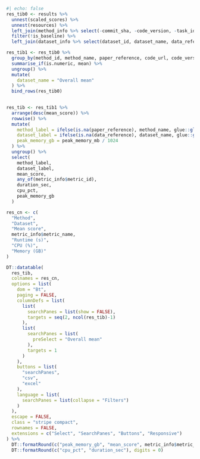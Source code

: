 
```r
#| echo: false
res_tib0 <- results %>%
  unnest(scaled_scores) %>%
  unnest(resources) %>%
  left_join(method_info %>% select(-commit_sha, -code_version, -task_id), by = "method_id") %>%
  filter(!is_baseline) %>%
  left_join(dataset_info %>% select(dataset_id, dataset_name, data_reference), by = "dataset_id")

res_tib1 <- res_tib0 %>% 
  group_by(method_id, method_name, paper_reference, code_url, code_version) %>%
  summarise_if(is.numeric, mean) %>%
  ungroup() %>%
  mutate(
    dataset_name = "Overall mean"
  ) %>%
  bind_rows(res_tib0)

  
res_tib <- res_tib1 %>%
  arrange(desc(mean_score)) %>%
  rowwise() %>%
  mutate(
    method_label = ifelse(is.na(paper_reference), method_name, glue::glue("{method_name} <sup>{cite_fun(paper_reference, format = 'html')}</sup>")),
    dataset_label = ifelse(is.na(data_reference), dataset_name, glue::glue("{dataset_name} <sup>{cite_fun(data_reference, format = 'html')}</sup>")),
    peak_memory_gb = peak_memory_mb / 1024
  ) %>%
  ungroup() %>%
  select(
    method_label,
    dataset_label,
    mean_score,
    any_of(metric_info$metric_id),
    duration_sec,
    cpu_pct,
    peak_memory_gb
  )

res_cn <- c(
  "Method",
  "Dataset",
  "Mean score",
  metric_info$metric_name,
  "Runtime (s)",
  "CPU (%)",
  "Memory (GB)"
)

DT::datatable(
  res_tib,
  colnames = res_cn,
  options = list(
    dom = "Bt",
    paging = FALSE,
    columnDefs = list(
      list(
        searchPanes = list(show = FALSE),
        targets = seq(2, ncol(res_tib)-1)
      ),
      list(
        searchPanes = list(
          preSelect = "Overall mean"
        ),
        targets = 1
      )
    ),
    buttons = list(
      "searchPanes",
      "csv",
      "excel"
    ),
    language = list(
      searchPanes = list(collapse = "Filters")
    )
  ),
  escape = FALSE,
  class = "stripe compact",
  rownames = FALSE,
  extensions = c("Select", "SearchPanes", "Buttons", "Responsive")
) %>%
  DT::formatRound(c("peak_memory_gb", "mean_score", metric_info$metric_id), digits = 2) %>%
  DT::formatRound(c("cpu_pct", "duration_sec"), digits = 0)
```
